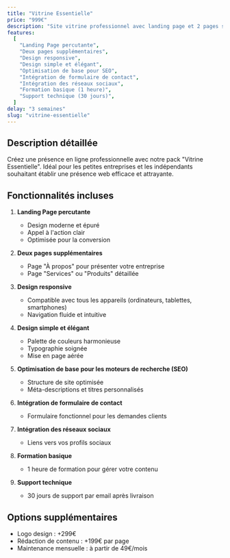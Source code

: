 ```yaml
---
title: "Vitrine Essentielle"
price: "999€"
description: "Site vitrine professionnel avec landing page et 2 pages supplémentaires"
features:
  [
    "Landing Page percutante",
    "Deux pages supplémentaires",
    "Design responsive",
    "Design simple et élégant",
    "Optimisation de base pour SEO",
    "Intégration de formulaire de contact",
    "Intégration des réseaux sociaux",
    "Formation basique (1 heure)",
    "Support technique (30 jours)",
  ]
delay: "3 semaines"
slug: "vitrine-essentielle"
---
```


## Description détaillée

Créez une présence en ligne professionnelle avec notre pack "Vitrine Essentielle". Idéal pour les petites entreprises et les indépendants souhaitant établir une présence web efficace et attrayante.

## Fonctionnalités incluses

1. **Landing Page percutante**

   - Design moderne et épuré
   - Appel à l'action clair
   - Optimisée pour la conversion

2. **Deux pages supplémentaires**

   - Page "À propos" pour présenter votre entreprise
   - Page "Services" ou "Produits" détaillée

3. **Design responsive**

   - Compatible avec tous les appareils (ordinateurs, tablettes, smartphones)
   - Navigation fluide et intuitive

4. **Design simple et élégant**

   - Palette de couleurs harmonieuse
   - Typographie soignée
   - Mise en page aérée

5. **Optimisation de base pour les moteurs de recherche (SEO)**

   - Structure de site optimisée
   - Méta-descriptions et titres personnalisés

6. **Intégration de formulaire de contact**

   - Formulaire fonctionnel pour les demandes clients

7. **Intégration des réseaux sociaux**

   - Liens vers vos profils sociaux

8. **Formation basique**

   - 1 heure de formation pour gérer votre contenu

9. **Support technique**
   - 30 jours de support par email après livraison

## Options supplémentaires

- Logo design : +299€
- Rédaction de contenu : +199€ par page
- Maintenance mensuelle : à partir de 49€/mois
